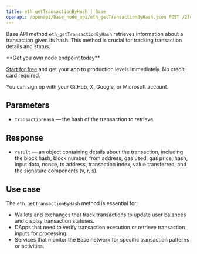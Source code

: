 ---
title: eth_getTransactionByHash | Base
openapi: /openapi/base_node_api/eth_getTransactionByHash.json POST /2fc1de7f08c0465f6a28e3c355e0cb14
---

Base API method `eth_getTransactionByHash` retrieves information about a transaction given its hash. This method is crucial for tracking transaction details and status.

<Check>
**Get you own node endpoint today**

[Start for free](https://console.chainstack.com/) and get your app to production levels immediately. No credit card required.

You can sign up with your GitHub, X, Google, or Microsoft account.
</Check>


## Parameters

* `transactionHash` — the hash of the transaction to retrieve.

## Response

* `result` — an object containing details about the transaction, including the block hash, block number, from address, gas used, gas price, hash, input data, nonce, to address, transaction index, value transferred, and the signature components (v, r, s).

## Use case

The `eth_getTransactionByHash` method is essential for:

* Wallets and exchanges that track transactions to update user balances and display transaction statuses.
* DApps that need to verify transaction execution or retrieve transaction inputs for processing.
* Services that monitor the Base network for specific transaction patterns or activities.
